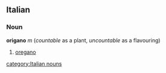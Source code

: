 ==Italian==
===Noun===
'''origano''' ''m''  (''countable'' as a plant, ''uncountable'' as a flavouring)
# [[oregano]]
[[category:Italian nouns]]